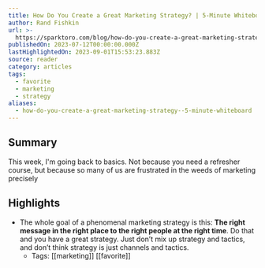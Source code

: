 ```yaml
---
title: How Do You Create a Great Marketing Strategy? | 5-Minute Whiteboard
author: Rand Fishkin
url: >-
  https://sparktoro.com/blog/how-do-you-create-a-great-marketing-strategy-5-minute-whiteboard/?utm_source=rss&utm_medium=email&utm_campaign=rss_feed
publishedOn: 2023-07-12T00:00:00.000Z
lastHighlightedOn: 2023-09-01T15:53:23.883Z
source: reader
category: articles
tags:
  - favorite
  - marketing
  - strategy
aliases:
  - how-do-you-create-a-great-marketing-strategy--5-minute-whiteboard
---
```

## Summary

This week, I'm going back to basics. Not because you need a refresher course, but because so many of us are frustrated in the weeds of marketing precisely

## Highlights
- The whole goal of a phenomenal marketing strategy is this: **The right message in the right place to the right people at the right time**. Do that and you have a great strategy. Just don’t mix up strategy and tactics, and don’t think strategy is just channels and tactics.
    - Tags: [[marketing]] [[favorite]]
